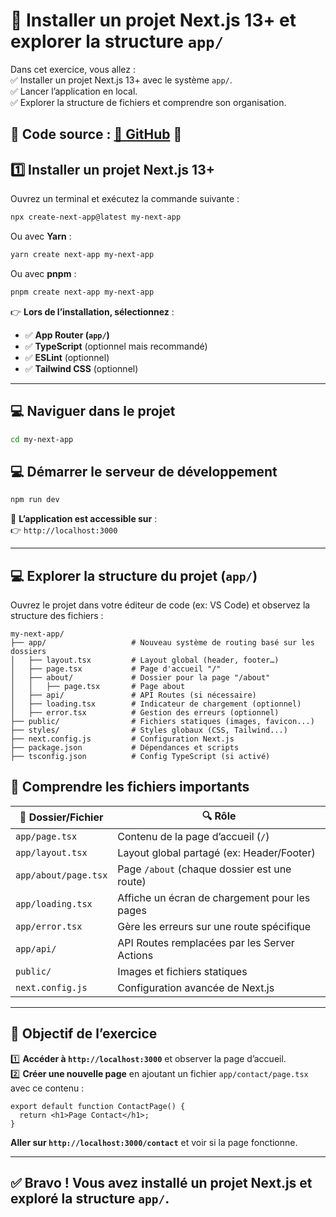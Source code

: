 
# **📌 Installer un projet Next.js 13+ et explorer la structure `app/`**  

Dans cet exercice, vous allez :  
✅ Installer un projet Next.js 13+ avec le système `app/`.  
✅ Lancer l’application en local.  
✅ Explorer la structure de fichiers et comprendre son organisation.  

🔗 **Code source :** [📂 GitHub](https://github.com/micmc422/my-next-app.git) 🚀
---
<Steps>

## **1️⃣ Installer un projet Next.js 13+**  

Ouvrez un terminal et exécutez la commande suivante :  

```bash copy
npx create-next-app@latest my-next-app
```
Ou avec **Yarn** :  
```bash copy
yarn create next-app my-next-app
```
Ou avec **pnpm** :  
```bash copy
pnpm create next-app my-next-app
```

👉 **Lors de l’installation, sélectionnez** :  
- ✅ **App Router (`app/`)**
- ✅ **TypeScript** (optionnel mais recommandé)
- ✅ **ESLint** (optionnel)
- ✅ **Tailwind CSS** (optionnel)

---

## **💻 Naviguer dans le projet**  
```bash copy
cd my-next-app
```

## **💻 Démarrer le serveur de développement**  
```bash npm2yarn copy
npm run dev
```
📍 **L’application est accessible sur** :  
👉 `http://localhost:3000`

---

## **💻 Explorer la structure du projet (`app/`)**  

Ouvrez le projet dans votre éditeur de code (ex: VS Code) et observez la structure des fichiers :  

```
my-next-app/
├── app/                   # Nouveau système de routing basé sur les dossiers
│   ├── layout.tsx         # Layout global (header, footer…)
│   ├── page.tsx           # Page d'accueil "/"
│   ├── about/             # Dossier pour la page "/about"
│   │   ├── page.tsx       # Page about
│   ├── api/               # API Routes (si nécessaire)
│   ├── loading.tsx        # Indicateur de chargement (optionnel)
│   ├── error.tsx          # Gestion des erreurs (optionnel)
├── public/                # Fichiers statiques (images, favicon...)
├── styles/                # Styles globaux (CSS, Tailwind...)
├── next.config.js         # Configuration Next.js
├── package.json           # Dépendances et scripts
├── tsconfig.json          # Config TypeScript (si activé)
```

## **🚀 Comprendre les fichiers importants**  

| 📁 Dossier/Fichier | 🔍 Rôle |
|-----------------|---------|
| `app/page.tsx` | Contenu de la page d’accueil (`/`) |
| `app/layout.tsx` | Layout global partagé (ex: Header/Footer) |
| `app/about/page.tsx` | Page `/about` (chaque dossier est une route) |
| `app/loading.tsx` | Affiche un écran de chargement pour les pages |
| `app/error.tsx` | Gère les erreurs sur une route spécifique |
| `app/api/` | API Routes remplacées par les Server Actions |
| `public/` | Images et fichiers statiques |
| `next.config.js` | Configuration avancée de Next.js |

---

## **🎯 Objectif de l’exercice**  

1️⃣ **Accéder à `http://localhost:3000`** et observer la page d’accueil.  
2️⃣ **Créer une nouvelle page** en ajoutant un fichier `app/contact/page.tsx` avec ce contenu :  

```tsx filename="app/contact/page.tsx" copy
export default function ContactPage() {
  return <h1>Page Contact</h1>;
}
```

**Aller sur `http://localhost:3000/contact`** et voir si la page fonctionne.  

---

## ✅ **Bravo !** Vous avez installé un projet Next.js et exploré la structure `app/`.  
</Steps>
